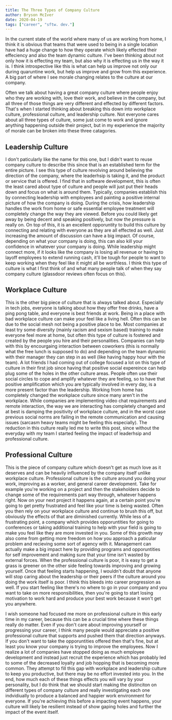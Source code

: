 ```yaml
---
title: The Three Types of Company Culture
author: Bryson McIver
date: 2020-04-19
tags: ["career", "sftw. dev."]
---
```


In the current state of the world where many of us are working from home, I think it is obvious that teams that were used to being in a single location have had a huge change to how they operate which likely effected their effeciency and also the team dynamic culture. I've been thinking about not only how it is effecting my team, but also why it is effecting us in the way it is. I think introspective like this is what can help us improve not only our during quaruntine work, but help us improve and grow from this experience. A big part of where I see morale changing relates to the culture at our company.

Often we talk about having a great company culture where people enjoy who they are working with, love their work, and believe in the company, but all three of those things are very different and effected by different factors. That's when I started thinking about breaking this down into workplace culture, professional culture, and leadership culture. Not everyone cares about all three types of culture, some just come to work and ignore anything happening outside their project, but in my experience the majority of morale can be broken into these three catagories.

## Leadership Culture

I don't paticularly like the name for this one, but I didn't want to reuse company culture to describe this since that is an established term for the entire picture. I see this type of culture revolving around believing the direction of the company, where the leaderhsip is taking it, and the product or service that is offered. I find that in software development, this is often the least cared about type of culture and people will just put their heads down and focus on what is around them. Typically, companies establish this by connecting leadership with employees and painting a positive internal picture of how the company is doing. During the crisis, how leadership handles the work from home or safe essential employee treatment will completely change the way they are viewed. Before you could likely get away by being decent and speaking positively, but now the pressure is really on. On top of this, it is an excellent opporuntity to build this culture by connecting and relating with everyone as they are all effected as well. Just increasing the amount of discussion can have a big impact. Of course, depending on what your company is doing, this can also kill your confidence in whatever your company is doing. While leadership might connect more, if it looks like the company is losing all revenue or having to layoff employees to extend running cash, it'll be tough for people to want to keep working when they feel like it might all be worthless. I think this type of culture is what I first think of and what many people talk of when they say company culture (glassdoor reviews often focus on this).

## Workplace Culture

This is the other big piece of culture that is always talked about. Especially in tech jobs, everyone is talking about how they offer free drinks, have a ping pong table, and everyone is best friends at work. Being in a place with bad workplace culture can make your feel like a living hell. Often this can be due to the social mesh not being a positive place to be. Most companies at least try some diversity (mainly racism and sexism based) training to make everyone feel more at home, but often this type of culture is fostered and created by the people you hire and their personalities. Companies can help with this by encourgaing interaction between coworkers (this is normally what the free lunch is supposed to do) and depending on the team dynamic with their manager they can step in as well (like having happy hour with the team). A lot friends I had coming out of college focused a lot on this type of culture in their first job since having that positive social expereince can help plug some of the holes in the other culture areas. People often use their social circles to cope and amplify whatever they are feeling, so to have that positive amplification which you are typically involved in every day, is a more present factor than the leadership. Working from home has completely changed the workplace culture since many aren't in the workplace. While companies are implementing video chat requirements and remote interaction, the way we are interacting has completely changed and at best is damping the positivity of workplace culture, and in the worst case previous social norms are failing in the remote communication and causing issues (sarcasm heavy teams might be feeling this especially). The reduction in this culture really led me to write this post, since without the everyday with my team I started feeling the impact of leaderhsip and professional culture.

## Professional Culture

This is the piece of company culture which doesn't get as much love as it deserves and can be heavily influenced by the company itself unlike workplace culture. Professional culture is the culture around you doing your work, improving as a worker, and general career development. Take for example you're working on a project and then the stakeholders decide to change some of the requirements part way through, whatever happens right. Now on your next project it happens again, at a certain point you're going to get pretty frustrated and feel like your time is being wasted. Often you then rely on your workplace culture and continue to brush this off, but obviously the effects of that are diminished currently. While less of a frustrating point, a company which provides opporuntities for going to conferences or taking additional training to help with your field is going to make you feel like they are more invested in you. Some of this growth may also come from getting more freedom on how you approach a paticular problem and recieving some sort of agency with it. Management can actually make a big impact here by providing programs and opporuntities for self improvement and making sure that your time isn't wasted by external forces. When the professional culture is poor, it is easy to get a grass is greener on the other side feeling towards improving and growing yourself. Once that feeling starts happening, I wouldn't doubt that anyone will stop caring about the leadership or their peers if the culture around you doing the work itself is poor. I think this bleeds into career progression as well. If you start feeling like there's no where to go in your company and you want to take on more responsibilities, then you're going to start losing motivation to work hard and produce your best work because it won't get you anywhere.

I wish someone had focused me more on professional culture in this early time in my career, because this can be a crucial time where these things really do matter. Even if you don't care about improving yourself or progressing your career, I think many people would appreciate a positive professional culture that supports and pushed them that direction anyways. If you don't want to take the opporuntities offered then that's fine, but at least you know your company is trying to improve the employees. Now I realize a lot of companies have stopped doing as much employee development and instead just recruit the experience which has probably led to some of the decreased loyalty and job hopping that is becoming more common. They attempt to fill this gap with workplace and leadership culture to keep you productive, but there may be no effort invested into you. In the end, how much each of these things effects you will vary by your personality, but I do think that we should start making the distinciton on different types of company culture and really investigating each one indvidiually to produce a balanced and happier work environment for everyone. If you're achieving this before a impacting event happens, your culture will likely be resilient instead of show gaping holes and further the impact of the event itself.